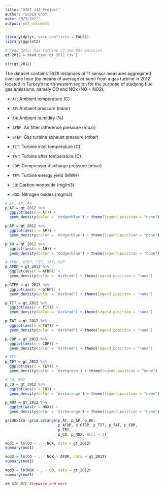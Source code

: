 ```yaml
---
title: "STAT 443 Project"
author: "Subin Cho"
date: "3/5/2021"
output: pdf_document
---
```


```r
library(dplyr, warn.conflicts = FALSE)
library(ggplot2)
```

```r
# read data: Gas Turbine CO and NOx Emission
gt_2012 = read.csv('gt_2012.csv')
```

```r
str(gt_2012)
```

The dataset contains 7628 instances of 11 sensor measures aggregated over one hour (by means of average or sum) from a gas turbine in 2012 located in Turkey's north western region for the purpose of studying flue gas emissions, namely CO and NOx (NO + NO2).

- `AT`: Ambient temperature (C)
- `AP`: Ambient pressure (mbar) 
- `AH`: Ambient humidity (%) 

- `AFDP`: Air filter difference pressure (mbar)
- `GTEP`: Gas turbine exhaust pressure (mbar)
- `TIT`: Turbine inlet temperature (C)
- `TAT`: Turbine after temperature (C)
- `CDP`: Compressor discharge pressure (mbar)

- `TEY`: Turbine energy yield (MWH)

- `CO`: Carbon monoxide (mg/m3)
- `NOX`: Nitrogen oxides (mg/m3)


```r
# AT, AP, AH
p_AT = gt_2012 %>% 
  ggplot(aes(x = AT)) +
  geom_density(color = 'dodgerblue') + theme(legend.position = "none")

p_AP = gt_2012 %>% 
  ggplot(aes(x = AP)) +
  geom_density(color = 'dodgerblue') + theme(legend.position = "none")

p_AH = gt_2012 %>% 
  ggplot(aes(x = AH)) +
  geom_density(color = 'dodgerblue') + theme(legend.position = "none")

# AFDP, GTEP, TIT, TAT, CDP
p_AFDP = gt_2012 %>% 
  ggplot(aes(x = AFDP)) +
  geom_density(color = 'darkred') + theme(legend.position = "none")

p_GTEP = gt_2012 %>% 
  ggplot(aes(x = GTEP)) +
  geom_density(color = 'darkred') + theme(legend.position = "none")

p_TIT = gt_2012 %>% 
  ggplot(aes(x = TIT)) +
  geom_density(color = 'darkred') + theme(legend.position = "none")

p_TAT = gt_2012 %>% 
  ggplot(aes(x = TAT)) +
  geom_density(color = 'darkred') + theme(legend.position = "none")

p_CDP = gt_2012 %>% 
  ggplot(aes(x = CDP)) +
  geom_density(color = 'darkred') + theme(legend.position = "none")

# TEY
p_TEY = gt_2012 %>% 
  ggplot(aes(x = TEY)) +
  geom_density(color = 'darkgreen') + theme(legend.position = "none")

# CO, NOX
p_CO = gt_2012 %>% 
  ggplot(aes(x = CO)) + 
  geom_density(color = 'darkorange') + theme(legend.position = "none")

p_NOX = gt_2012 %>% 
  ggplot(aes(x = NOX)) +
  geom_density(color = 'darkorange') + theme(legend.position = "none")
```

```r
gridExtra::grid.arrange(p_AT, p_AP, p_AH,
                        p_AFDP, p_GTEP, p_TIT, p_TAT, p_CDP,
                        p_TEY,
                        p_CO, p_NOX, ncol = 3)
```

```r
mod1 = lm(CO ~ . - NOX, data = gt_2012)
summary(mod1)
```

```r
mod2 = lm(CO ~ . - NOX - AFDP, data = gt_2012)
summary(mod2)
```

```r
mod3 = lm(NOX ~ . - CO, data = gt_2012)
summary(mod3)
```

```r
## AIC BIC Stepwise and more
```





